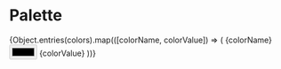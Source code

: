 
<Meta title="Folkeautomaten|Color System" />

# Palette

<Preview>
	<Story name="Palette">
		<article
			style={{
				display: 'grid',
				gridTemplateColumns: 'repeat(3, 1fr)',
				gridGap: '10px',
				gridAutoRows: 'minmax(100px, auto)'
			}}
		>
			{Object.entries(colors).map(([colorName, colorValue]) => (
				<label>
					{colorName}
					<input type="color" value={colorValue} disabled style={{display: 'block'}} />
					{colorValue}
				</label>
			))}
		</article>
	</Story>
</Preview>

